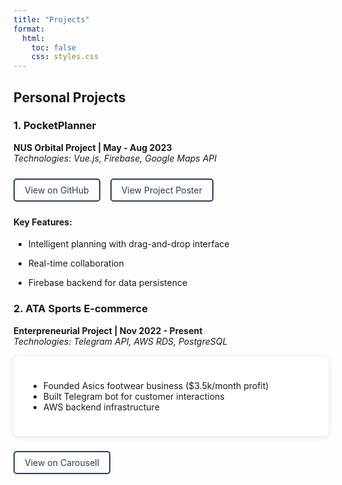 ```yaml
---
title: "Projects"
format:
  html:
    toc: false
    css: styles.css
---
```


## Personal Projects

### 1. PocketPlanner
**NUS Orbital Project | May - Aug 2023**  
*Technologies: Vue.js, Firebase, Google Maps API*


```{=html}
<div class="project-links">
  <a href="https://github.com/edwinleck/pocketplanner" class="btn btn-outline-primary" target="_blank">
    <i class="fab fa-github"></i> View on GitHub
  </a>
  <a href="images/Edwin_Leck_PocketPlanner.png" class="btn btn-outline-primary">
    <i class="fas fa-external-link-alt"></i> View Project Poster
  </a>
</div>
```

#### Key Features:

- Intelligent planning with drag-and-drop interface

- Real-time collaboration

- Firebase backend for data persistence

### 2. ATA Sports E-commerce
**Enterpreneurial Project | Nov 2022 - Present**  
*Technologies: Telegram API, AWS RDS, PostgreSQL*

```{=html}
<div class="project-card">
  <div class="project-details">
    <ul>
      <li>Founded Asics footwear business ($3.5k/month profit)</li>
      <li>Built Telegram bot for customer interactions</li>
      <li>AWS backend infrastructure</li>
    </ul>
  </div>
</div>

<div class="project-links">
  <a href="https://www.carousell.sg/u/allthingsasics/" class="btn btn-outline-primary" target="_blank">
    <i class="fab fa-github"></i> View on Carousell
  </a>
</div>

<style> .project-card { background: white; border-radius: 8px; padding: 1.5rem; margin: 1rem 0; box-shadow: 0 2px 10px rgba(0,0,0,0.1); } .project-screenshot { width: 100%; max-width: 800px; border: 1px solid #eee; border-radius: 8px; margin: 1rem 0; transition: transform 0.3s; } .project-screenshot:hover { transform: scale(1.02); } .project-links { display: flex; gap: 1rem; margin: 1.5rem 0; } .btn-outline-primary { padding: 8px 16px; border: 2px solid #2c3e50; color: #2c3e50; text-decoration: none; border-radius: 5px; transition: all 0.3s; } .btn-outline-primary:hover { background-color: #2c3e50; color: white; } </style>
```

